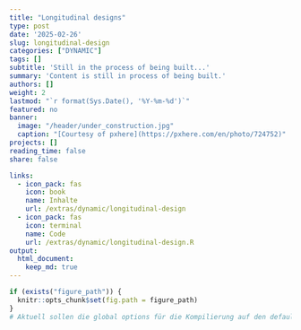 ```yaml
---
title: "Longitudinal designs" 
type: post
date: '2025-02-26'
slug: longitudinal-design
categories: ["DYNAMIC"] 
tags: [] 
subtitle: 'Still in the process of being built...'
summary: 'Content is still in process of being built.' 
authors: [] 
weight: 2
lastmod: "`r format(Sys.Date(), '%Y-%m-%d')`"
featured: no
banner: 
  image: "/header/under_construction.jpg"
  caption: "[Courtesy of pxhere](https://pxhere.com/en/photo/724752)"
projects: []
reading_time: false
share: false

links:
  - icon_pack: fas
    icon: book
    name: Inhalte
    url: /extras/dynamic/longitudinal-design
  - icon_pack: fas
    icon: terminal
    name: Code
    url: /extras/dynamic/longitudinal-design.R
output:
  html_document:
    keep_md: true
---
```



```r
if (exists("figure_path")) {
  knitr::opts_chunk$set(fig.path = figure_path)
}
# Aktuell sollen die global options für die Kompilierung auf den default Einstellungen gelassen werden
```
